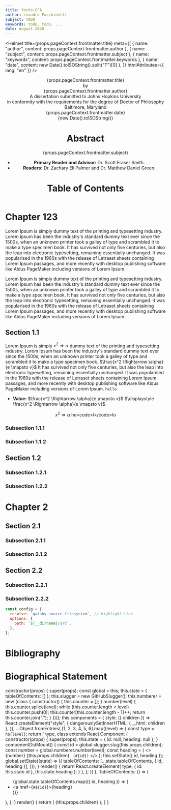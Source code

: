 ```yaml
---
title: Yocto-CFA
author: Leandro Facchinetti
subject: TODO
keywords: todo, todo, ...
date: August 2020
---
```


<Helmet
  title={props.pageContext.frontmatter.title}
  meta={[
    { name: "author", content: props.pageContext.frontmatter.author },
    { name: "subject", content: props.pageContext.frontmatter.subject },
    { name: "keywords", content: props.pageContext.frontmatter.keywords },
    { name: "date", content: new Date().toISOString().split("T")[0] },
  ]}
  htmlAttributes={{ lang: "en" }}
/>

<header>
<div className="title-page">
<div className="title">{props.pageContext.frontmatter.title}</div>
<div className="author">by<br />{props.pageContext.frontmatter.author}</div>
<div className="statement">A dissertation submitted to Johns Hopkins University<br />in conformity with the requirements for the degree of Doctor of Philosophy</div>
<div className="publishing-location">Baltimore, Maryland<br />{props.pageContext.frontmatter.date}</div>
<div className="timestamp draft">{new Date().toISOString()}</div>
</div>

# Abstract

<p>{props.pageContext.frontmatter.subject}</p>

- **Primary Reader and Advisor:** Dr. Scott Fraser Smith.
- **Readers:** Dr. Zachary Eli Palmer and Dr. Matthew Daniel Green.

# Table of Contents

<TableOfContents />

</header>

<main>

# Chapter 123

Lorem Ipsum is simply dummy text of the printing and typesetting industry. Lorem Ipsum has been the industry's standard dummy text ever since the 1500s, [](#section-11) when [](#undefined) an unknown printer took a galley of type and scrambled it to make a type specimen book. It has survived not only five centuries, but also the leap into electronic typesetting, remaining essentially unchanged. It was popularised in the 1960s with the release of Letraset sheets containing Lorem Ipsum passages, and more recently with desktop publishing software like Aldus PageMaker including versions of Lorem Ipsum.

Lorem Ipsum is simply dummy text of the printing and typesetting industry. Lorem Ipsum has been the industry's standard dummy text ever since the 1500s, [](#section-11) when [](#undefined) an unknown printer took a galley of type and scrambled it to make a type specimen book. It has survived not only five centuries, but also the leap into electronic typesetting, remaining essentially unchanged. It was popularised in the 1960s with the release of Letraset sheets containing Lorem Ipsum passages, and more recently with desktop publishing software like Aldus PageMaker including versions of Lorem Ipsum.

## Section 1.1

Lorem Ipsum is simply $x^2 \Rightarrow \alpha$ dummy text of the printing and typesetting industry. Lorem Ipsum has been the industry's standard dummy text ever since the 1500s, when an unknown printer took a galley of type and scrambled it to make a type specimen book. $\frac{x^2 \Rightarrow \alpha}{e \mapsto v}$ It has survived not only five centuries, but also the leap into electronic typesetting, remaining essentially unchanged. It was popularised in the 1960s with the release of Letraset sheets containing Lorem Ipsum passages, and more recently with desktop publishing software like Aldus PageMaker including versions of Lorem Ipsum. `hello`

- **Value:** $\frac{x^2 \Rightarrow \alpha}{e \mapsto v}$ $\displaystyle \frac{x^2 \Rightarrow \alpha}{e \mapsto v}$

$$
x^2 \Rightarrow \alpha \text{   he<code>l</code>lo}
$$

### Subsection 1.1.1

### Subsection 1.1.2

## Section 1.2

### Subsection 1.2.1

### Subsection 1.2.2

# Chapter 2

## Section 2.1

### Subsection 2.1.1

### Subsection 2.1.2

## Section 2.2

### Subsection 2.2.1

### Subsection 2.2.2

```js
const config = {
  resolve: `gatsby-source-filesystem`, // highlight-line
  options: {
    path: `${__dirname}/src`,
  },
};
```

</main>

<footer>

# Bibliography

# Biographical Statement

</footer>


  constructor(props) {
    super(props);
    const global = this;
    this.state = { tableOfContents: [] };
    this.slugger = new GitHubSlugger();
    this.numberer = new (class {
      constructor() {
        this.counter = [];
      }
      number(level) {
        this.counter.splice(level);
        while (this.counter.length < level) this.counter.push(0);
        this.counter[this.counter.length - 1]++;
        return this.counter.join(".");
      }
    })();
    this.components = {
      style: ({ children }) =>
        React.createElement("style", {
          dangerouslySetInnerHTML: { __html: children },
        }),
      ...Object.fromEntries(
        [1, 2, 3, 4, 5, 6].map((level) => {
          const type = `h${level}`;
          return [
            type,
            class extends React.Component {
              constructor(props) {
                super(props);
                this.state = { id: null, heading: null };
              }
              componentDidMount() {
                const id = global.slugger.slug(this.props.children);
                const number = global.numberer.number(level);
                const heading = (
                  <>
                    <span class="heading-number">{number} </span>
                    {this.props.children}
                    <code className="draft"> (#{id})</code>
                  </>
                );
                this.setState({ id, heading });
                global.setState((state) => ({
                  tableOfContents: [...state.tableOfContents, { id, heading }],
                }));
              }
              render() {
                return React.createElement(
                  type,
                  { id: this.state.id },
                  this.state.heading
                );
              }
            },
          ];
        })
      ),
      TableOfContents: () => (
        <ul className="table-of-contents">
          {global.state.tableOfContents.map(({ id, heading }) => (
            <li key={id}>
              <a href={`#${id}`}>{heading}</a>
            </li>
          ))}
        </ul>
      ),
    };
  }
  render() {
    return (
      <MDXProvider components={this.components}>
        {this.props.children}
      </MDXProvider>
    );
  }
}

<style>{`
@import "../node_modules/typeface-pt-serif/index.css";
@import "../node_modules/typeface-pt-mono/index.css";
@import "../node_modules/katex/dist/katex.css";

@page {
  size: US-Letter;
  margin: 1in 1in 1in 1.5in;
  font: 10pt/1 "PT Serif", prince-no-fallback;
  @bottom {
    content: counter(page);
  }
}

body {
  font: 12pt/2 "PT Serif", prince-no-fallback;
  text-align: justify;
  hyphens: auto;
}

a {
  text-decoration: none;
  color: black;
}

code {
  font-family: "PT Mono", prince-no-fallback;
}

p + p {
  margin-top: -1.12em;
  text-indent: 2em;
}

h1,
h2,
h3 {
  line-height: 1.3;
}

h1 {
  break-before: page;
}

h2,
h3 {
  margin-top: 2em;
}

.heading-number {
  margin-right: 0.5em;
}

pre {
  font-size: 10pt;
  line-height: 1.2;
  white-space: pre-wrap;
}

.grvsc-line {
  display: block;
}

.grvsc-line-highlighted {
  background-color: #e0ffff;
}

.draft {
${
  process.env.NODE_ENV === "development"
    ? `
      font-size: 10pt;
      color: #bbb;
      font-weight: normal;
    `
    : `display: none;`
}
}

header { 
  page: header;
}

@page header {
  @bottom {
    content: counter(page, lower-roman);
  }
}

.title-page {
  page: title-page;
  line-height: 1.2;
  text-align: center;
}

@page title-page {
  @bottom {
    content: normal;
  }
}

.title-page .title {
  margin-top: 1.5in;
  text-transform: uppercase;
  font-weight: bold;
  letter-spacing: 2pt;
}

.title-page .author {
  margin-top: 1in;
}

.title-page .statement {
  margin-top: 1.5in;
}

.title-page .publishing-location {
  margin-top: 0.5in;
}

.title-page .timestamp {
  margin-top: 0.5in;
}

.table-of-contents {
  list-style-type: none;
  margin: 0;
}

.table-of-contents a::after {
  content: leader(".  ") target-counter(attr(href), page);
}

.table-of-contents a[data-section="header"]::after {
  content: leader(".  ") target-counter(attr(href), page, lower-roman);
}

main {
  counter-reset: page 1;
}
`}</style>
